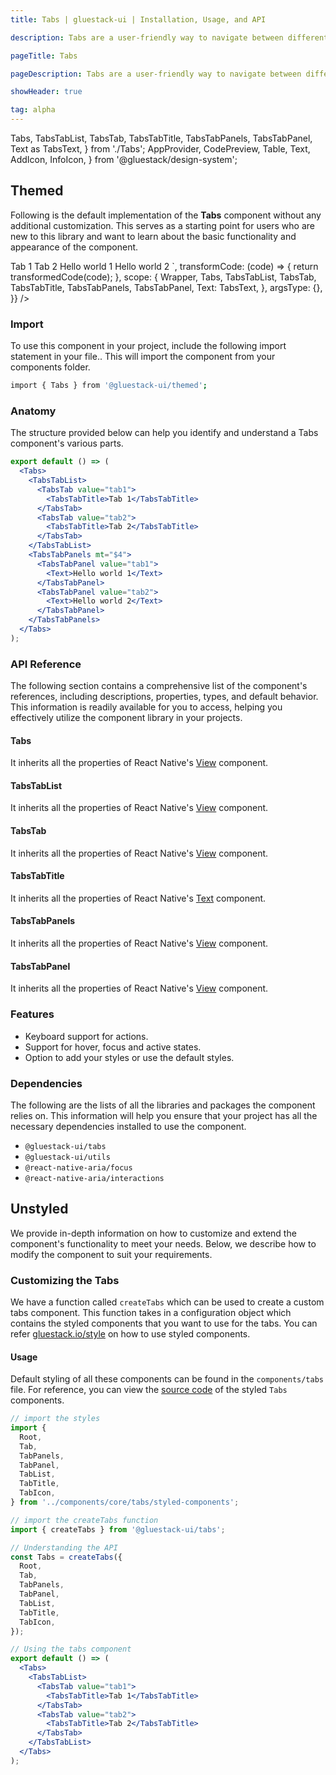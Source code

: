 ```yaml
---
title: Tabs | gluestack-ui | Installation, Usage, and API

description: Tabs are a user-friendly way to navigate between different sections or pages of a website or application, providing a clear and organized layout for easy access. They also allow for quick and efficient switching between views.

pageTitle: Tabs

pageDescription: Tabs are a user-friendly way to navigate between different sections or pages of a website or application, providing a clear and organized layout for easy access. They also allow for quick and efficient switching between views.

showHeader: true

tag: alpha
---
```



<Meta title="components/Disclosure/TabsOld" />

  Tabs,
  TabsTabList,
  TabsTab,
  TabsTabTitle,
  TabsTabPanels,
  TabsTabPanel,
  Text as TabsText,
} from './Tabs';
  AppProvider,
  CodePreview,
  Table,
  Text,
  AddIcon,
  InfoIcon,
} from '@gluestack/design-system';


## Themed

Following is the default implementation of the **Tabs** component without any additional customization. This serves as a starting point for users who are new to this library and want to learn about the basic functionality and appearance of the component.

<AppProvider>
  <CodePreview
    showComponentRenderer={true}
    showArgsController={false}
    metaData={{
      code: `
<Tabs w="$full" value="tab1">
  <TabsTabList>
    <TabsTab value="tab1">
      <TabsTabTitle>Tab 1</TabsTabTitle>
    </TabsTab>
    <TabsTab value="tab2">
      <TabsTabTitle>Tab 2</TabsTabTitle>
    </TabsTab>
  </TabsTabList>
  <TabsTabPanels mt="$4">
    <TabsTabPanel value="tab1">
      <Text>Hello world 1</Text>
    </TabsTabPanel>
    <TabsTabPanel value="tab2">
      <Text>Hello world 2</Text>
    </TabsTabPanel>
  </TabsTabPanels>
</Tabs>
`,
      transformCode: (code) => {
        return transformedCode(code);
      },
      scope: {
        Wrapper,
        Tabs,
        TabsTabList,
        TabsTab,
        TabsTabTitle,
        TabsTabPanels,
        TabsTabPanel,
        Text: TabsText,
      },
      argsType: {},
    }}
  />
</AppProvider>

<br />

### Import

To use this component in your project, include the following import statement in your file.. This will import the component from your components folder.

```bash
import { Tabs } from '@gluestack-ui/themed';
```

### Anatomy

The structure provided below can help you identify and understand a Tabs component's various parts.

```jsx
export default () => (
  <Tabs>
    <TabsTabList>
      <TabsTab value="tab1">
        <TabsTabTitle>Tab 1</TabsTabTitle>
      </TabsTab>
      <TabsTab value="tab2">
        <TabsTabTitle>Tab 2</TabsTabTitle>
      </TabsTab>
    </TabsTabList>
    <TabsTabPanels mt="$4">
      <TabsTabPanel value="tab1">
        <Text>Hello world 1</Text>
      </TabsTabPanel>
      <TabsTabPanel value="tab2">
        <Text>Hello world 2</Text>
      </TabsTabPanel>
    </TabsTabPanels>
  </Tabs>
);
```

### API Reference

The following section contains a comprehensive list of the component's references, including descriptions, properties, types, and default behavior. This information is readily available for you to access, helping you effectively utilize the component library in your projects.

#### Tabs

It inherits all the properties of React Native's [View](https://reactnative.dev/docs/view) component.

#### TabsTabList

It inherits all the properties of React Native's [View](https://reactnative.dev/docs/view) component.

#### TabsTab

It inherits all the properties of React Native's [View](https://reactnative.dev/docs/view) component.

#### TabsTabTitle

It inherits all the properties of React Native's [Text](https://reactnative.dev/docs/view) component.

#### TabsTabPanels

It inherits all the properties of React Native's [View](https://reactnative.dev/docs/view) component.

#### TabsTabPanel

It inherits all the properties of React Native's [View](https://reactnative.dev/docs/view) component.

### Features

- Keyboard support for actions.
- Support for hover, focus and active states.
- Option to add your styles or use the default styles.

### Dependencies

The following are the lists of all the libraries and packages the component relies on. This information will help you ensure that your project has all the necessary dependencies installed to use the component.

- `@gluestack-ui/tabs`
- `@gluestack-ui/utils`
- `@react-native-aria/focus`
- `@react-native-aria/interactions`

## Unstyled

We provide in-depth information on how to customize and extend the component's functionality to meet your needs. Below, we describe how to modify the component to suit your requirements.

### Customizing the Tabs

We have a function called `createTabs` which can be used to create a custom tabs component. This function takes in a configuration object which contains the styled components that you want to use for the tabs. You can refer [gluestack.io/style](/style/docs/getting-started/styled) on how to use styled components.

#### Usage

Default styling of all these components can be found in the `components/tabs` file. For reference, you can view the [source code](https://github.com/gluestack/gluestack-ui/blob/main/packages/themed/src/components/Tabs) of the styled `Tabs` components.

```jsx
// import the styles
import {
  Root,
  Tab,
  TabPanels,
  TabPanel,
  TabList,
  TabTitle,
  TabIcon,
} from '../components/core/tabs/styled-components';

// import the createTabs function
import { createTabs } from '@gluestack-ui/tabs';

// Understanding the API
const Tabs = createTabs({
  Root,
  Tab,
  TabPanels,
  TabPanel,
  TabList,
  TabTitle,
  TabIcon,
});

// Using the tabs component
export default () => (
  <Tabs>
    <TabsTabList>
      <TabsTab value="tab1">
        <TabsTabTitle>Tab 1</TabsTabTitle>
      </TabsTab>
      <TabsTab value="tab2">
        <TabsTabTitle>Tab 2</TabsTabTitle>
      </TabsTab>
    </TabsTabList>
  </Tabs>
);
```
